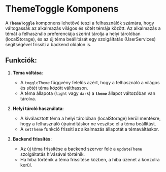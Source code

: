 # ThemeToggle Komponens

A **`ThemeToggle`** komponens lehetővé teszi a felhasználók számára, hogy váltogassák az alkalmazás világos és sötét témája között. Az alkalmazás a témát a felhasználó preferenciája szerint tárolja a helyi tárolóban (localStorage), és az új téma beállítását egy szolgáltatás (UserServices) segítségével frissíti a backend oldalon is.

## **Funkciók**:

1. **Téma váltása**:
   - A `toggleTheme` függvény felelős azért, hogy a felhasználó a világos és sötét téma között válthasson.
   - A téma állapota (`light` vagy `dark`) a **`theme`** állapot változóban van tárolva.

2. **Helyi tároló használata**:
   - A kiválasztott téma a helyi tárolóban (localStorage) kerül mentésre, hogy a felhasználó újraindításkor ne veszítse el a téma beállítást.
   - A `setTheme` funkció frissíti az alkalmazás állapotát a témaváltáskor.

3. **Backend frissítés**:
   - Az új téma frissítése a backend szerver felé a `updateTheme` szolgáltatás hívásával történik.
   - Ha hiba történik a téma frissítése közben, a hiba üzenet a konzolra kerül.